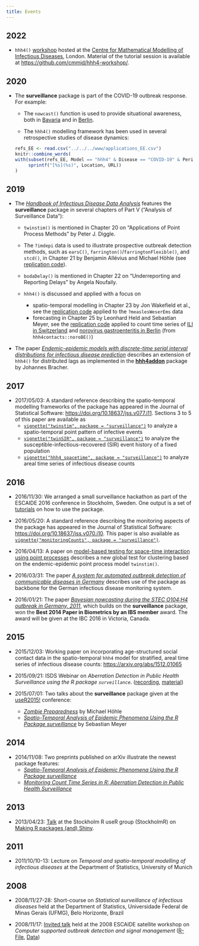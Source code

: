 ```yaml
---
title: Events
---
```


## 2022

- `hhh4()` [workshop](https://cmmid.github.io/hhh4-workshop/)
  hosted at the [Centre for Mathematical Modelling of Infectious
  Diseases](https://www.lshtm.ac.uk/research/centres/centre-mathematical-modelling-infectious-diseases),
  London.  Material of the tutorial session is available at
  <https://github.com/cmmid/hhh4-workshop/>.

## 2020

- The **surveillance** package is part of the COVID-19 outbreak response.
  For example:

  - The `nowcast()` function is used to provide situational awareness,
    both in [Bavaria](https://corona.stat.uni-muenchen.de/nowcast/)
    and in [Berlin](https://www.berlin.de/corona/lagebericht/desktop/corona.html).

  - The `hhh4()` modelling framework has been used in several
    retrospective studies of disease dynamics:
```r
refs_EE <- read.csv("../../../www/applications_EE.csv")
knitr::combine_words(
  with(subset(refs_EE, Model == "hhh4" & Disease == "COVID-19" & Period == 2020),
       sprintf("[%s](%s)", Location, URL))
)
```

## 2019

- The [*Handbook of Infectious Disease Data Analysis*](https://doi.org/10.1201/9781315222912)
  features the **surveillance** package in several chapters of Part V
  ("Analysis of Surveillance Data"):
  
  - `twinstim()` is mentioned in Chapter 20 on
    "Applications of Point Process Methods" by Peter J. Diggle.

  - The `?imdepi` data is used to illustrate prospective outbreak detection
    methods, such as `earsC()`, `farrington()`/`farringtonFlexible()`, and
    `stcd()`, in Chapter 21 by Benjamin Allévius and Michael Höhle
    (see [replication code](https://github.com/BenjaK/ProspectiveDetectionChapter)).

  - `bodaDelay()` is mentioned in Chapter 22 on "Underreporting and
    Reporting Delays" by Angela Noufaily.
  
  - `hhh4()` is discussed and applied with a focus on
    - spatio-temporal modelling in Chapter 23 by Jon Wakefield et al., see
      the [replication code](https://arxiv.org/src/1711.00555v1/anc)
      applied to the `?measlesWeserEms` data
    - forecasting in Chapter 25 by Leonhard Held and Sebastian Meyer, see
      the [replication code](https://hidda.github.io/forecasting/)
      applied to count time series of
      [ILI in Switzerland](https://hidda.github.io/forecasting/reference/CHILI.html)
      and [norovirus gastroenteritis in Berlin](https://hidda.github.io/forecasting/articles/BNV_files/figure-html/BNV_stsplot-1.png)
      (from `hhh4contacts::noroBE()`)

- The paper
  [*Endemic-epidemic models with discrete-time serial interval distributions for infectious disease prediction*](https://arxiv.org/abs/1901.03090)
  describes an extension of `hhh4()` for distributed lags
  as implemented in the
  [**hhh4addon**](https://github.com/jbracher/hhh4addon) package by
  Johannes Bracher.

## 2017

- 2017/05/03: A standard reference describing the spatio-temporal modelling
  frameworks of the package has appeared in the Journal of Statistical Software:
  <https://doi.org/10.18637/jss.v077.i11>.
  Sections 3 to 5 of this paper are available as
  - [`vignette("twinstim", package = "surveillance")`](https://CRAN.R-project.org/package=surveillance/vignettes/twinstim.pdf)
    to analyze a spatio-temporal point pattern of infective events
  - [`vignette("twinSIR", package = "surveillance")`](https://CRAN.R-project.org/package=surveillance/vignettes/twinSIR.pdf)
    to analyze the susceptible-infectious-recovered (SIR) event history of a fixed population
  - [`vignette("hhh4_spacetime", package = "surveillance")`](https://CRAN.R-project.org/package=surveillance/vignettes/hhh4_spacetime.pdf)
    to analyze areal time series of infectious disease counts

## 2016

- 2016/11/30: We arranged a small surveillance hackathon as part of the
  ESCAIDE 2016 conference in Stockholm, Sweden. One output is a set of
  [tutorials](https://surveillancer.github.io/tutorials/) on how to use
  the package.

- 2016/05/20: A standard reference describing the monitoring aspects of the
  package has appeared in the Journal of Statistical Software:
  <https://doi.org/10.18637/jss.v070.i10>.
  This paper is also available as
  [`vignette("monitoringCounts", package = "surveillance")`](https://CRAN.R-project.org/package=surveillance/vignettes/monitoringCounts.pdf).

- 2016/04/13: A paper on [model-based testing for space-time interaction using
  point processes](https://doi.org/10.1016/j.sste.2016.03.002)
  describes a new global test for clustering based on the endemic-epidemic point
  process model `twinstim()`.

- 2016/03/31: The paper [*A system for automated outbreak detection of communicable
  diseases in Germany*](https://doi.org/10.2807/1560-7917.ES.2016.21.13.30180)
  describes use of the package as backbone for the German infectious
  disease monitoring system.

- 2016/01/21: The paper [*Bayesian nowcasting during the STEC O104:H4 outbreak in
  Germany, 2011*](https://doi.org/10.1111/biom.12194),
  which builds on the **surveillance** package, won the **Best 2014 Paper in
  Biometrics by an IBS member** award. The award will be given at the
  IBC 2016 in Victoria, Canada.

## 2015

- 2015/12/03: Working paper on incorporating age-structured social
  contact data in the spatio-temporal `hhh4` model for stratified, areal
  time series of infectious disease counts: <https://arxiv.org/abs/1512.01065>

- 2015/09/21: ISDS Webinar on *Aberration Detection in Public Health
  Surveillance using the R package `surveillance`*.
  ([recording](https://vimeo.com/140669369),
  [material](https://sites.google.com/site/rapplicationforbiosurveillance/home/meetings))
  
- 2015/07/01: Two talks about the **surveillance** package given at the
  [useR2015!](https://user2015.math.aau.dk) conference:
  - [*Zombie Preparedness*](https://staff.math.su.se/hoehle/software/surveillance/hoehle-userR2015-web.pdf)
    by Michael H&ouml;hle
  - [*Spatio-Temporal Analysis of Epidemic Phenomena Using the R Package
    surveillance*](https://user2015.math.aau.dk/presentations/40.pdf)
    by Sebastian Meyer

## 2014

- 2014/11/08: Two preprints published on arXiv illustrate the newest
  package features:
  - [*Spatio-Temporal Analysis of Epidemic Phenomena Using the R Package
    surveillance*](https://arxiv.org/abs/1411.0416)
  - [*Monitoring Count Time Series in R: Aberration Detection in Public
    Health Surveillance*](https://arxiv.org/abs/1411.1292)

## 2013

- 2013/04/23: [Talk](https://surveillance.R-forge.R-project.org/slides/StockholmR-Hoehle_4.pdf) at the Stockholm R useR
  group (StockholmR) on [Making R packages (and) Shiny](https://www.meetup.com/StockholmR/events/105738342/).

## 2011

- 2011/10/10-13: Lecture on *Temporal and spatio-temporal modelling of infectious
  diseases* at the Department of Statistics, University of Munich

## 2008

- 2008/11/27-28: Short-course on *Statistical surveillance of infectious diseases*
  held at the Department of Statistics, Universidade Federal de Minas Gerais
  (UFMG), Belo Horizonte, Brazil

- 2008/11/17: [Invited talk](https://surveillance.R-forge.R-project.org/slides/hoehle-surveillance.pdf) held at the 2008
  ESCAIDE satellite workshop on *Computer supported outbreak detection and signal
  management* ([R-File](https://surveillance.R-forge.R-project.org/slides/hoehle-surveillance.R), [Data](https://surveillance.R-forge.R-project.org/slides/ha.csv))
